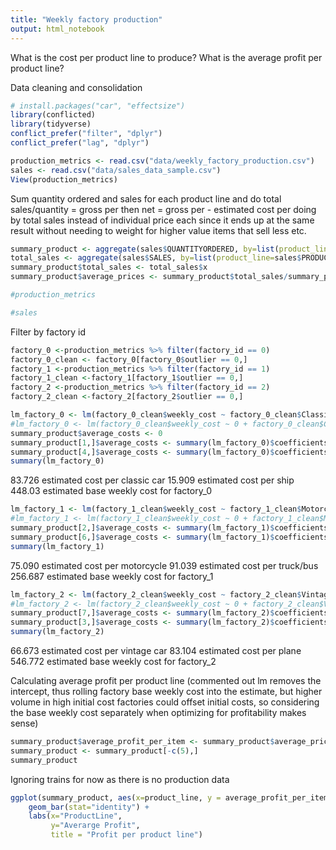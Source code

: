 ```yaml
---
title: "Weekly factory production"
output: html_notebook
---
```

What is the cost per product line to produce?
What is the average profit per product line?

Data cleaning and consolidation
```r
# install.packages("car", "effectsize")
library(conflicted)
library(tidyverse)
conflict_prefer("filter", "dplyr")
conflict_prefer("lag", "dplyr")

production_metrics <- read.csv("data/weekly_factory_production.csv")
sales <- read.csv("data/sales_data_sample.csv")
View(production_metrics)

```
Sum quantity ordered and sales for each product line and do total sales/quantity = gross per
then net = gross per - estimated cost per
doing by total sales instead of individual price each since it ends up at the same result without needing to weight for higher value items
that sell less etc.
```r
summary_product <- aggregate(sales$QUANTITYORDERED, by=list(product_line=sales$PRODUCTLINE), FUN=sum)
total_sales <- aggregate(sales$SALES, by=list(product_line=sales$PRODUCTLINE), FUN=sum)
summary_product$total_sales <- total_sales$x
summary_product$average_prices <- summary_product$total_sales/summary_product$x

```
```r
#production_metrics
```

```r
#sales
```
Filter by factory id
```r
factory_0 <-production_metrics %>% filter(factory_id == 0)
factory_0_clean <- factory_0[factory_0$outlier == 0,]
factory_1 <-production_metrics %>% filter(factory_id == 1)
factory_1_clean <-factory_1[factory_1$outlier == 0,]
factory_2 <-production_metrics %>% filter(factory_id == 2)
factory_2_clean <-factory_2[factory_2$outlier == 0,]
```
```r
lm_factory_0 <- lm(factory_0_clean$weekly_cost ~ factory_0_clean$Classic.Cars + factory_0_clean$Ships)
#lm_factory_0 <- lm(factory_0_clean$weekly_cost ~ 0 + factory_0_clean$Classic.Cars + factory_0_clean$Ships)
summary_product$average_costs <- 0
summary_product[1,]$average_costs <- summary(lm_factory_0)$coefficients["factory_0_clean$Classic.Cars", "Estimate"]
summary_product[4,]$average_costs <- summary(lm_factory_0)$coefficients["factory_0_clean$Ships", "Estimate"]
summary(lm_factory_0)
```
83.726 estimated cost per classic car
15.909 estimated cost per ship
448.03 estimated base weekly cost for factory_0
```r
lm_factory_1 <- lm(factory_1_clean$weekly_cost ~ factory_1_clean$Motorcycles + factory_1_clean$Trucks.and.Buses)
#lm_factory_1 <- lm(factory_1_clean$weekly_cost ~ 0 + factory_1_clean$Motorcycles + factory_1_clean$Trucks.and.Buses)
summary_product[2,]$average_costs <- summary(lm_factory_1)$coefficients["factory_1_clean$Motorcycles", "Estimate"]
summary_product[6,]$average_costs <- summary(lm_factory_1)$coefficients["factory_1_clean$Trucks.and.Buses", "Estimate"]
summary(lm_factory_1)
```
75.090       estimated cost per motorcycle
91.039       estimated cost per truck/bus
256.687      estimated base weekly cost for factory_1

```r
lm_factory_2 <- lm(factory_2_clean$weekly_cost ~ factory_2_clean$Vintage.Cars + factory_2_clean$Planes)
#lm_factory_2 <- lm(factory_2_clean$weekly_cost ~ 0 + factory_2_clean$Vintage.Cars + factory_2_clean$Planes)
summary_product[7,]$average_costs <- summary(lm_factory_2)$coefficients["factory_2_clean$Vintage.Cars", "Estimate"]
summary_product[3,]$average_costs <- summary(lm_factory_2)$coefficients["factory_2_clean$Planes", "Estimate"]
summary(lm_factory_2)
```
66.673       estimated cost per vintage car
83.104       estimated cost per plane
546.772      estimated base weekly cost for factory_2


Calculating average profit per product line (commented out lm removes the intercept, thus rolling factory base weekly cost into the estimate, but higher volume in high initial cost factories could offset initial costs, so considering the base weekly cost separately when optimizing for profitability makes
sense)
```r
summary_product$average_profit_per_item <- summary_product$average_prices - summary_product$average_costs
summary_product <- summary_product[-c(5),]
summary_product
```
Ignoring trains for now as there is no production data

```r
ggplot(summary_product, aes(x=product_line, y = average_profit_per_item)) +
    geom_bar(stat="identity") +                                   
    labs(x="ProductLine",                                              
         y="Averarge Profit",                                                    
         title = "Profit per product line")  
```


